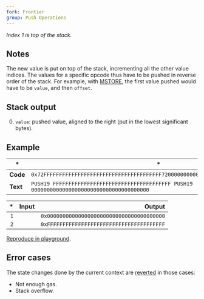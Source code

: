```yaml
---
fork: Frontier
group: Push Operations
---
```


*Index 1 is top of the stack.*

## Notes

The new value is put on top of the stack, incrementing all the other value indices. The values for a specific opcode thus have to be pushed in reverse order of the stack. For example, with [MSTORE](/#52), the first value pushed would have to be `value`, and then `offset`.

## Stack output

0. `value`: pushed value, aligned to the right (put in the lowest significant bytes).

## Example

| * | * |
|---|---|
| **Code** | `0x72FFFFFFFFFFFFFFFFFFFFFFFFFFFFFFFFFFFFFF7200000000000000000000000000000000000000` |
| **Text** | `PUSH19 FFFFFFFFFFFFFFFFFFFFFFFFFFFFFFFFFFFFFF PUSH19 00000000000000000000000000000000000000` |

| * | Input | Output |
|--:|------:|-------:|
| `1` | | `0x00000000000000000000000000000000000000` |
| `2` | | `0xFFFFFFFFFFFFFFFFFFFFFFFFFFFFFFFFFFFFFF` |

[Reproduce in playground](/playground?unit=Wei&codeType=Mnemonic&code='zx~~~~~~y%5Cnz'~yyyzPUSH19%200yFF%01yz~_).

## Error cases

The state changes done by the current context are [reverted](#FD) in those cases:
- Not enough gas.
- Stack overflow.
